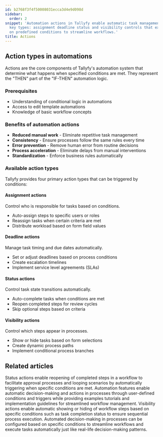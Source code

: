 ```yaml
---
id: b2768f3f4f50008031ecca3d4e9d098d
sidebar:
  order: 2
snippet: 'Automation actions in Tallyfy enable automatic task management through four
  key types: assignment deadline status and visibility controls that execute based
  on predefined conditions to streamline workflows.'
title: Actions
---
```


## Action types in automations

Actions are the core components of Tallyfy's automation system that determine what happens when specified conditions are met. They represent the "THEN" part of the "IF-THEN" automation logic.

### Prerequisites
- Understanding of conditional logic in automations
- Access to edit template automations
- Knowledge of basic workflow concepts

### Benefits of automation actions
- **Reduced manual work** - Eliminate repetitive task management
- **Consistency** - Ensure processes follow the same rules every time
- **Error prevention** - Remove human error from routine decisions
- **Process acceleration** - Eliminate delays from manual interventions
- **Standardization** - Enforce business rules automatically

### Available action types

Tallyfy provides four primary action types that can be triggered by conditions:

#### Assignment actions
Control who is responsible for tasks based on conditions.
- Auto-assign steps to specific users or roles
- Reassign tasks when certain criteria are met
- Distribute workload based on form field values

#### Deadline actions
Manage task timing and due dates automatically.
- Set or adjust deadlines based on process conditions
- Create escalation timelines
- Implement service level agreements (SLAs)

#### Status actions
Control task state transitions automatically.
- Auto-complete tasks when conditions are met
- Reopen completed steps for review cycles
- Skip optional steps based on criteria

#### Visibility actions
Control which steps appear in processes.
- Show or hide tasks based on form selections
- Create dynamic process paths
- Implement conditional process branches


<PageTree />


## Related articles
<CardGrid>
<LinkTitleCard header="<b>Actions > Automate changing the status of tasks</b>" href="/products/pro/documenting/templates/automations/actions/status-actions/" > Status actions enable reopening of completed steps in a workflow to facilitate approval processes and looping scenarios by automatically triggering when specific conditions are met. </LinkTitleCard>
<LinkTitleCard header="<b>Templates > Automations</b>" href="/products/pro/documenting/templates/automations/" > Automation features enable automatic decision-making and actions in processes through user-defined conditions and triggers while providing examples tutorials and implementation guidelines for streamlined workflow management. </LinkTitleCard>
<LinkTitleCard header="<b>Actions > Automate hiding or showing tasks</b>" href="/products/pro/documenting/templates/automations/actions/visibility-actions/" > Visibility actions enable automatic showing or hiding of workflow steps based on specific conditions such as task completion status to ensure sequential process execution. </LinkTitleCard>
<LinkTitleCard header="<b>Automations > Examples</b>" href="/products/pro/documenting/templates/automations/examples/" > Automated decision-making in processes can be configured based on specific conditions to streamline workflows and execute tasks automatically just like real-life decision-making patterns. </LinkTitleCard>
</CardGrid>
